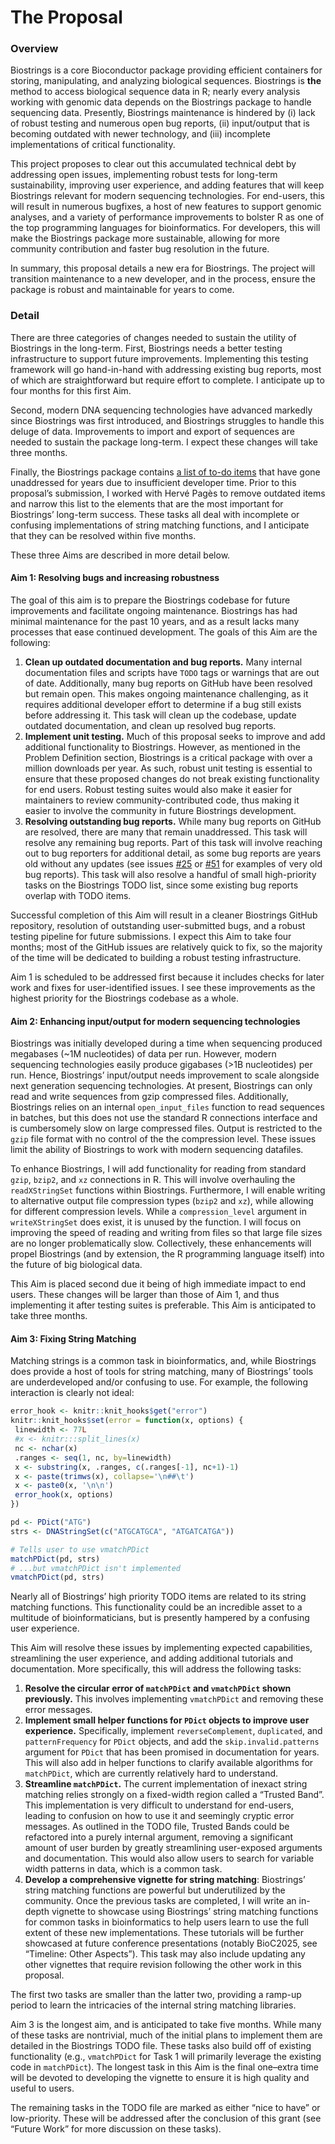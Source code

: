 # The Proposal
<!--
This is where the proposal should be outlined. 
-->

### Overview
<!--
At a high-level address what your proposal is and how it will address the problem identified. Highlight any benefits to the R Community that follow from solving the problem. This should be your most compelling section.
-->

Biostrings is a core Bioconductor package providing efficient containers for storing, manipulating, and analyzing biological sequences. Biostrings is **the** method to access biological sequence data in R; nearly every analysis working with genomic data depends on the Biostrings package to handle sequencing data. Presently, Biostrings maintenance is hindered by (i) lack of robust testing and numerous open bug reports, (ii) input/output that is becoming outdated with newer technology, and (iii) incomplete implementations of critical functionality.

This project proposes to clear out this accumulated technical debt by addressing open issues, implementing robust tests for long-term sustainability, improving user experience, and adding features that will keep Biostrings relevant for modern sequencing technologies. For end-users, this will result in numerous bugfixes, a host of new features to support genomic analyses, and a variety of performance improvements to bolster R as one of the top programming languages for bioinformatics. For developers, this will make the Biostrings package more sustainable, allowing for more community contribution and faster bug resolution in the future.

In summary, this proposal details a new era for Biostrings. The project will transition maintenance to a new developer, and in the process, ensure the package is robust and maintainable for years to come.

### Detail
<!--
Go into more detail about the specifics of the project and it delivers against the problem.

Depending on project type the detail section should include:

 - [ ] Minimum Viable Product
 - [ ] Architecture
 - [ ] Assumptions
-->

There are three categories of changes needed to sustain the utility of Biostrings in the long-term. First, Biostrings needs a better testing infrastructure to support future improvements. Implementing this testing framework will go hand-in-hand with addressing existing bug reports, most of which are straightforward but require effort to complete. I anticipate up to four months for this first Aim. 

Second, modern DNA sequencing technologies have advanced markedly since Biostrings was first introduced, and Biostrings struggles to handle this deluge of data. Improvements to import and export of sequences are needed to sustain the package long-term. I expect these changes will take three months. 

Finally, the Biostrings package contains [a list of to-do items](https://github.com/Bioconductor/Biostrings/blob/d13154e5013363a568d983ff26e483e6c77fb007/TODO) that have gone unaddressed for years due to insufficient developer time. Prior to this proposal's submission, I worked with Hervé Pagès to remove outdated items and narrow this list to the elements that are the most important for Biostrings' long-term success. These tasks all deal with incomplete or confusing implementations of string matching functions, and I anticipate that they can be resolved within five months.

These three Aims are described in more detail below.

#### Aim 1: Resolving bugs and increasing robustness

The goal of this aim is to prepare the Biostrings codebase for future improvements and facilitate ongoing maintenance. Biostrings has had minimal maintenance for the past 10 years, and as a result lacks many processes that ease continued development. The goals of this Aim are the following:

1. **Clean up outdated documentation and bug reports.** Many internal documentation files and scripts have `TODO` tags or warnings that are out of date. Additionally, many bug reports on GitHub have been resolved but remain open. This makes ongoing maintenance challenging, as it requires additional developer effort to determine if a bug still exists before addressing it. This task will clean up the codebase, update outdated documentation, and clean up resolved bug reports.
2. **Implement unit testing.** Much of this proposal seeks to improve and add additional functionality to Biostrings. However, as mentioned in the Problem Definition section, Biostrings is a critical package with over a million downloads per year. As such, robust unit testing is essential to ensure that these proposed changes do not break existing functionality for end users. Robust testing suites would also make it easier for maintainers to review community-contributed code, thus making it easier to involve the community in future Biostrings development.
3. **Resolving outstanding bug reports.** While many bug reports on GitHub are resolved, there are many that remain unaddressed. This task will resolve any remaining bug reports. Part of this task will involve reaching out to bug reporters for additional detail, as some bug reports are years old without any updates (see issues [#25](https://github.com/Bioconductor/Biostrings/issues/25) or [#51](https://github.com/Bioconductor/Biostrings/issues/51) for examples of very old bug reports). This task will also resolve a handful of small high-priority tasks on the Biostrings TODO list, since some existing bug reports overlap with TODO items.

Successful completion of this Aim will result in a cleaner Biostrings GitHub repository, resolution of outstanding user-submitted bugs, and a robust testing pipeline for future submissions. I expect this Aim to take four months; most of the GitHub issues are relatively quick to fix, so the majority of the time will be dedicated to building a robust testing infrastructure.

Aim 1 is scheduled to be addressed first because it includes checks for later work and fixes for user-identified issues. I see these improvements as the highest priority for the Biostrings codebase as a whole.

#### Aim 2: Enhancing input/output for modern sequencing technologies

Biostrings was initially developed during a time when sequencing produced megabases (~1M nucleotides) of data per run. However, modern sequencing technologies easily produce gigabases (>1B nucleotides) per run. Hence, Biostrings' input/output needs improvement to scale alongside next generation sequencing technologies. At present, Biostrings can only read and write sequences from gzip compressed files. Additionally, Biostrings relies on an internal `open_input_files` function to read sequences in batches, but this does not use the standard R connections interface and is cumbersomely slow on large compressed files. Output is restricted to the `gzip` file format with no control of the the compression level. These issues limit the ability of Biostrings to work with modern sequencing datafiles.

To enhance Biostrings, I will add functionality for reading from standard `gzip`, `bzip2`, and `xz` connections in R. This will involve overhauling the `readXStringSet` functions within Biostrings. Furthermore, I will enable writing to alternative output file compression types (`bzip2` and `xz`), while allowing for different compression levels. While a `compression_level` argument in `writeXStringSet` does exist, it is unused by the function. I will focus on improving the speed of reading and writing from files so that large file sizes are no longer problematically slow. Collectively, these enhancements will propel Biostrings (and by extension, the R programming language itself) into the future of big biological data.

This Aim is placed second due it being of high immediate impact to end users. These changes will be larger than those of Aim 1, and thus implementing it after testing suites is preferable. This Aim is anticipated to take three months.

#### Aim 3: Fixing String Matching

Matching strings is a common task in bioinformatics, and, while Biostrings does provide a host of tools for string matching, many of Biostrings' tools are underdeveloped and/or confusing to use. For example, the following interaction is clearly not ideal:

```r
error_hook <- knitr::knit_hooks$get("error")
knitr::knit_hooks$set(error = function(x, options) {
 linewidth <- 77L
 #x <- knitr:::split_lines(x)
 nc <- nchar(x)
 .ranges <- seq(1, nc, by=linewidth)
 x <- substring(x, .ranges, c(.ranges[-1], nc+1)-1)
 x <- paste(trimws(x), collapse='\n##\t')
 x <- paste0(x, '\n\n')
 error_hook(x, options)
})
```

```r
pd <- PDict("ATG")
strs <- DNAStringSet(c("ATGCATGCA", "ATGATCATGA"))

# Tells user to use vmatchPDict
matchPDict(pd, strs)
# ...but vmatchPDict isn't implemented
vmatchPDict(pd, strs)
```

Nearly all of Biostrings' high priority TODO items are related to its string matching functions. This functionality could be an incredible asset to a multitude of bioinformaticians, but is presently hampered by a confusing user experience.

This Aim will resolve these issues by implementing expected capabilities, streamlining the user experience, and adding additional tutorials and documentation. More specifically, this will address the following tasks:

1. **Resolve the circular error of `matchPDict` and `vmatchPDict` shown previously.** This involves implementing `vmatchPDict` and removing these error messages.
2. **Implement small helper functions for `PDict` objects to improve user experience.** Specifically, implement `reverseComplement`, `duplicated`, and `patternFrequency` for `PDict` objects, and add the `skip.invalid.patterns` argument for `PDict` that has been promised in documentation for years. This will also add in helper functions to clarify available algorithms for `matchPDict`, which are currently relatively hard to understand.
3. **Streamline `matchPDict`.** The current implementation of inexact string matching relies strongly on a fixed-width region called a "Trusted Band". This implementation is very difficult to understand for end-users, leading to confusion on how to use it and seemingly cryptic error messages. As outlined in the TODO file, Trusted Bands could be refactored into a purely internal argument, removing a significant amount of user burden by greatly streamlining user-exposed arguments and documentation. This would also allow users to search for variable width patterns in data, which is a common task.
4. **Develop a comprehensive vignette for string matching**: Biostrings' string matching functions are powerful but underutilized by the community. Once the previous tasks are completed, I will write an in-depth vignette to showcase using Biostrings' string matching functions for common tasks in bioinformatics to help users learn to use the full extent of these new implementations. These tutorials will be further showcased at future conference presentations (notably BioC2025, see "Timeline: Other Aspects"). This task may also include updating any other vignettes that require revision following the other work in this proposal.

The first two tasks are smaller than the latter two, providing a ramp-up period to learn the intricacies of the internal string matching libraries.

Aim 3 is the longest aim, and is anticipated to take five months. While many of these tasks are nontrivial, much of the initial plans to implement them are detailed in the Biostrings TODO file. These tasks also build off of existing functionality (e.g., `vmatchPDict` for Task 1 will primarily leverage the existing code in `matchPDict`). The longest task in this Aim is the final one--extra time will be devoted to developing the vignette to ensure it is high quality and useful to users.

The remaining tasks in the TODO file are marked as either "nice to have" or low-priority. These will be addressed after the conclusion of this grant (see "Future Work" for more discussion on these tasks).